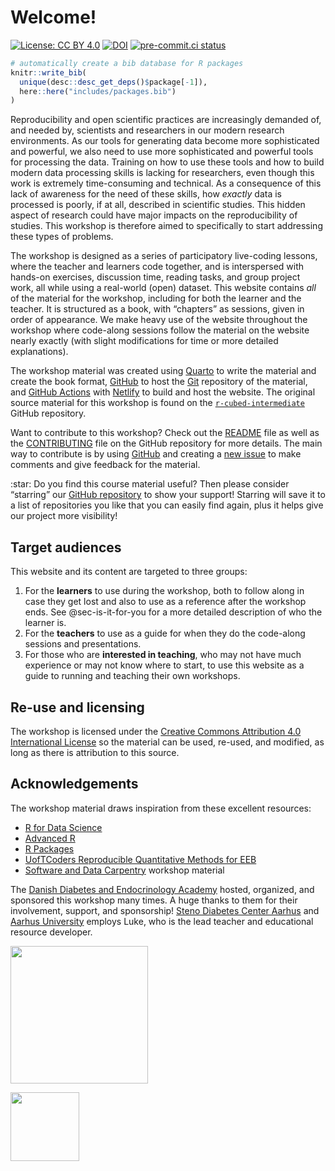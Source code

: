 # Welcome! {.unnumbered}

[![License: CC BY
4.0](https://img.shields.io/badge/License-CC%20BY%204.0-lightgrey.svg)](https://creativecommons.org/licenses/by/4.0/)
[![DOI](https://zenodo.org/badge/DOI/10.5281/zenodo.4061900.svg)](https://doi.org/10.5281/zenodo.4061900)
[![pre-commit.ci status](https://results.pre-commit.ci/badge/github/rostools/r-cubed-intermediate/main.svg)](https://results.pre-commit.ci/latest/github/rostools/r-cubed-intermediate/main)

```r
# automatically create a bib database for R packages
knitr::write_bib(
  unique(desc::desc_get_deps()$package[-1]),
  here::here("includes/packages.bib")
)
```

Reproducibility and open scientific practices are increasingly demanded
of, and needed by, scientists and researchers in our modern research
environments. As our tools for generating data become more sophisticated
and powerful, we also need to use more sophisticated and powerful tools
for processing the data. Training on how to use these tools and how to
build modern data processing skills is lacking for researchers, even
though this work is extremely time-consuming and technical. As a
consequence of this lack of awareness for the need of these skills, how
*exactly* data is processed is poorly, if at all, described in
scientific studies. This hidden aspect of research could have major
impacts on the reproducibility of studies. This workshop is therefore
aimed to specifically to start addressing these types of problems.

The workshop is designed as a series of participatory live-coding
lessons, where the teacher and learners code together, and is
interspersed with hands-on exercises, discussion time, reading tasks,
and group project work, all while using a real-world (open) dataset.
This website contains *all* of the material for the workshop, including
for both the learner and the teacher. It is structured as a book,
with "chapters" as sessions, given in order of appearance. We make heavy
use of the website throughout the workshop where code-along sessions
follow the material on the website nearly exactly (with slight
modifications for time or more detailed explanations).

The workshop material was created using [Quarto](https://quarto.org) to
write the material and create the book format,
[GitHub](https://github.com/) to host the [Git](https://git-scm.com/)
repository of the material, and [GitHub
Actions](https://github.com/features/actions) with
[Netlify](https://www.netlify.com/) to build and host the website. The
original source material for this workshop is found on the
[`r-cubed-intermediate`](https://github.com/rostools/r-cubed-intermediate)
GitHub repository.

Want to contribute to this workshop? Check out the
[README](https://github.com/rostools/r-cubed-intermediate/blob/main/README.md)
file as well as the
[CONTRIBUTING](https://github.com/rostools/r-cubed-intermediate/blob/main/CONTRIBUTING.md)
file on the GitHub repository for more details. The main way to
contribute is by using [GitHub](https://github.com/) and creating a [new
issue](https://github.com/rostools/r-cubed-intermediate/issues/new) to
make comments and give feedback for the material.

::: {.callout-tip appearance="minimal"}
:star: Do you find this course material useful? Then please consider
"starring" our [GitHub
repository](https://github.com/rostools/r-cubed-intermediate/) to show your
support! Starring will save it to a list of repositories you like that
you can easily find again, plus it helps give our project more
visibility!
:::

## Target audiences

This website and its content are targeted to three groups:

1.  For the **learners** to use during the workshop, both to follow
    along in case they get lost and also to use as a reference after the
    workshop ends. See @sec-is-it-for-you for a more detailed description
    of who the learner is.
2.  For the **teachers** to use as a guide for when they do the
    code-along sessions and presentations.
3.  For those who are **interested in teaching**, who may not have much
    experience or may not know where to start, to use this website as a
    guide to running and teaching their own workshops.

## Re-use and licensing {#licensing}

The workshop is licensed under the [Creative Commons Attribution 4.0
International License](https://creativecommons.org/licenses/by/4.0/) so
the material can be used, re-used, and modified, as long as there is
attribution to this source.

## Acknowledgements

The workshop material draws inspiration from these excellent resources:

-   [R for Data Science](https://r4ds.had.co.nz/)
-   [Advanced R](https://adv-r.hadley.nz/)
-   [R Packages](https://r-pkgs.org/)
-   [UofTCoders Reproducible Quantitative Methods for
    EEB](https://uoftcoders.github.io/rcourse/)
-   [Software and Data Carpentry](https://carpentries.org/) workshop
    material

The [Danish Diabetes and Endocrinology
Academy](https://www.ddeacademy.dk/) hosted, organized, and sponsored
this workshop many times. A huge thanks to them for their involvement,
support, and sponsorship! [Steno Diabetes Center
Aarhus](https://www.stenoaarhus.dk/) and [Aarhus
University](https://international.au.dk/) employs Luke, who is the lead
teacher and educational resource developer.

::: {layout-ncol="2"}
![](/images/ddea-logo.png){width="220px" fig-align="center"
fig-alt="Danish Diabetes and Endocrinology Academy logo"}

![](/images/SDCA_logo.png){width="110px" fig-align="center"
fig-alt="Steno Diabetes Center Aarhus logo"}
:::
